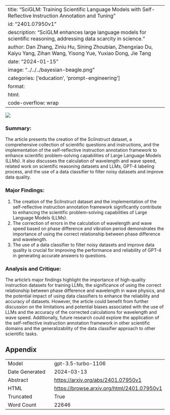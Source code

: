 
---
title: "SciGLM: Training Scientific Language Models with Self-Reflective Instruction Annotation and Tuning"
id: "2401.07950v1"
description: "SciGLM enhances large language models for scientific reasoning, addressing data scarcity in science."
author: Dan Zhang, Ziniu Hu, Sining Zhoubian, Zhengxiao Du, Kaiyu Yang, Zihan Wang, Yisong Yue, Yuxiao Dong, Jie Tang
date: "2024-01-15"
image: "../../../bayesian-beagle.png"
categories: ['education', 'prompt-engineering']
format:
  html:
    code-overflow: wrap
---

![](../../../bayesian-beagle.png)

### Summary:

The article presents the creation of the SciInstruct dataset, a comprehensive collection of scientific questions and instructions, and the implementation of the self-reflective instruction annotation framework to enhance scientific problem-solving capabilities of Large Language Models (LLMs). It also discusses the calculation of wavelength and wave speed, related work on scientific reasoning datasets and LLMs, GPT-4 labeling process, and the use of a data classifier to filter noisy datasets and improve data quality.

### Major Findings:
1. The creation of the SciInstruct dataset and the implementation of the self-reflective instruction annotation framework significantly contribute to enhancing the scientific problem-solving capabilities of Large Language Models (LLMs).
2. The correction of errors in the calculation of wavelength and wave speed based on phase difference and vibration period demonstrates the importance of using the correct relationship between phase difference and wavelength.
3. The use of a data classifier to filter noisy datasets and improve data quality is crucial for improving the performance and reliability of GPT-4 in generating accurate answers to questions.

### Analysis and Critique:
The article's major findings highlight the importance of high-quality instruction datasets for training LLMs, the significance of using the correct relationship between phase difference and wavelength in wave physics, and the potential impact of using data classifiers to enhance the reliability and accuracy of datasets. However, the article could benefit from further discussion on the limitations and potential biases associated with the use of LLMs and the accuracy of the corrected calculations for wavelength and wave speed. Additionally, future research could explore the application of the self-reflective instruction annotation framework in other scientific domains and the generalizability of the data classifier approach to other scientific tasks.

## Appendix

|          |          |
|----------|----------|
| Model     | gpt-3.5-turbo-1106       |
| Date Generated     | 2024-03-13       |
| Abstract | [https://arxiv.org/abs/2401.07950v1](https://arxiv.org/abs/2401.07950v1)        |
| HTML     | [https://browse.arxiv.org/html/2401.07950v1](https://browse.arxiv.org/html/2401.07950v1)       |
| Truncated       | True       |
| Word Count       | 22646       |